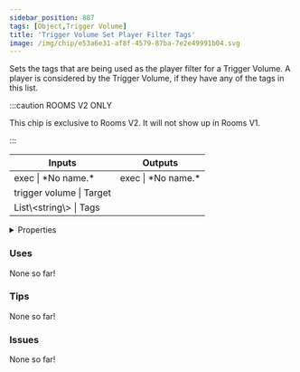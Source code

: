 ```yaml
---
sidebar_position: 887
tags: [Object,Trigger Volume]
title: 'Trigger Volume Set Player Filter Tags'
image: /img/chip/e53a6e31-af8f-4579-87ba-7e2e49991b04.svg
---
```


Sets the tags that are being used as the player filter for a Trigger  Volume. A player is considered by the Trigger Volume, if they have any of the tags in this list.

:::caution ROOMS V2 ONLY

This chip is exclusive to Rooms V2. It will not show up in Rooms V1.

:::


<IChip uuid="e53a6e31-af8f-4579-87ba-7e2e49991b04"/>

<table><thead><tr><th>Inputs</th><th>Outputs</th></tr></thead><tbody><tr><td>exec | *No name.*</td><td>exec | *No name.*</td></tr><tr><td>trigger volume | Target</td><td /></tr><tr><td>List\&lt;string\&gt; | Tags</td><td /></tr></tbody></table>

<details>
  <summary>Properties</summary>
  <div>
    <div>
    <table>
      <tbody>
        <tr>
          <td>Is beta required?</td>
          <td>No</td>
        </tr>
        <tr>
          <td>Is chip a trolling risk?</td>
          <td>No</td>
        </tr>
        <tr>
          <td>Is chip a role assignment risk?</td>
          <td>No</td>
        </tr>
        <tr>
          <td>Chip UUID</td>
          <td>e53a6e31-af8f-4579-87ba-7e2e49991b04</td>
        </tr>
        <tr>
          <td>Room availability</td>
          <td>Rooms V2 only</td>
        </tr>
      </tbody>
    </table>
    </div>
  </div>
</details>

### Uses

None so far!

### Tips

None so far!

### Issues

None so far!